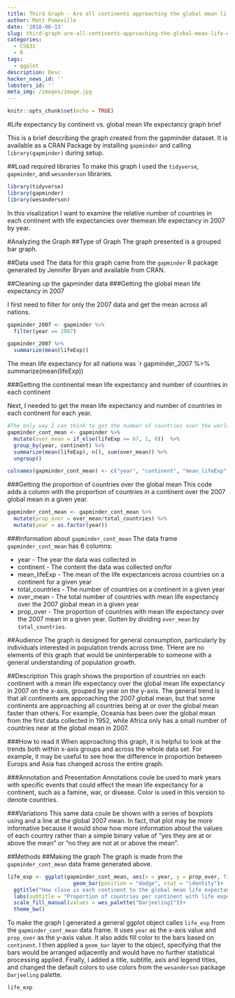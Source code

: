 ```yaml
---
title: Third Graph - Are all continents approaching the global mean life expectancy?
author: Matt Pomaville
date: '2018-06-13'
slug: third-graph-are-all-continents-approaching-the-global-mean-life-expectancy
categories:
  - CS631
  - R
tags:
  - ggplot
description: Desc
hacker_news_id: ''
lobsters_id: ''
meta_img: /images/image.jpg
---
```


```r
knitr::opts_chunk$set(echo = TRUE)
```
#Life expectancy by continent vs. global mean life expectancy graph brief

This is a brief describing the graph created from the gapminder dataset. It is available as a CRAN Package by installing `gapminder` and calling `library(gapminder)` during setup. 

##Load required libraries
To make this graph I used the `tidyverse`, `gapminder`, and `wesanderson` libraries.

```r
library(tidyverse)
library(gapminder)
library(wesanderson)
```

In this visalization I want to examine the relative number of countries in each continent with life expectancies over themean life expectancy in 2007 by year.

#Analyzing the Graph
##Type of Graph
The graph presented is a grouped bar graph. 


##Data used
The data for this graph came from the `gapminder` R package generated by Jennifer Bryan and available from CRAN.

##Cleaning up the gapminder data
###Getting the global mean life expectancy in 2007

I first need to filter for only the 2007 data and get the mean across all nations.
```r
gapminder_2007 <- gapminder %>% 
  filter(year == 2007)

gapminder_2007 %>% 
  summarize(mean(lifeExp))
```

The mean life expectancy for all nations was `r gapminder_2007 %>% summarize(mean(lifeExp))

###Getting the continental mean life expectancy and number of countries in each continent

Next, I needed to get the mean life expectancy and number of countries in each continent for each year.

```r
#The only way I can think to get the number of countries over the world 2007 mean is to add a column to `gapminder` with a 1 if the value is over the mean and a 0 if its less, then summing that column when I pull the mean and the total countries...
gapminder_cont_mean <- gapminder %>% 
  mutate(over_mean = if_else(lifeExp >= 67, 1, 0))  %>% 
  group_by(year, continent) %>% 
  summarize(mean(lifeExp), n(), sum(over_mean)) %>% 
  ungroup()

colnames(gapminder_cont_mean) <- c("year", "continent", "mean_lifeExp", "total_countries", "over_mean")
```

###Getting the proportion of countries over the global mean
This code adds a column with the proportion of countries in a continent over the 2007 global mean in a given year.

```r
gapminder_cont_mean <- gapminder_cont_mean %>% 
  mutate(prop_over = over_mean/total_countries) %>% 
  mutate(year = as.factor(year))
```

###Information about `gapminder_cont_mean`
The data frame `gapminder_cont_mean` has 6 columns:

* year - The year the data was collected in
* continent - The content the data was collected on/for
* mean_lifeExp - The mean of the life expectanceis across countries on a continent for a given year
* total_countries - The number of countries on a continent in a given year
* over_mean - The total number of countries with mean life expectancy over the 2007 global mean in a given year
* prop_over - The proportion of countries with mean life expectancy over the 2007 mean in a given year. Gotten by dividing `over_mean` by `total_countries`.

##Audience
The graph is designed for general consumption, particularly by individuals interested in population trends across time. THere are no elements of this graph that would be uninterperable to someone with a general understanding of population growth.

##Description
This graph shows the proportion of countries on each continent with a mean life expectancy over the global mean life expectancy in 2007 on the x-axis, grouped by year on the y-axis. The general trend is that all continents are approaching the 2007 global mean, but that some continents are approaching all countries being at or over the global mean faster than others. For example, Oceania has been over the global mean from the first data collected in 1952, while Africa only has a small number of countries near at the global mean in 2007.

###How to read it
When approaching this graph, it is helpful to look at the trends both within x-axis groups and across the whole data set. For example, it may be useful to see how the difference in proportion between Europs and Asia has changed across the entire graph.

###Annotation and Presentation
Annotations coule be used to mark years with specific events that could effect the mean life expectancy for a continent, such as a famine, war, or disease. Color is used in this version to denote countries.

###Variations
This same data coule be shown with a series of boxplots using and a line at the global 2007 mean. In fact, that plot may be more informative because it would show how more information about the values of each country rather than a simple binary value of "yes they are at or above the mean" or "no they are not at or above the mean".

##Methods
##Making the graph
The graph is made from the `gapminder_cont_mean` data frame generated above.

```r
life_exp <- ggplot(gapminder_cont_mean, aes(x = year, y = prop_over, fill = continent))+
                     geom_bar(position = "dodge", stat = "identity")+
  ggtitle("How close is each continent to the global mean life expectancy?")+
  labs(subtitle = "Proportion of countries per continent with life expectancies \ngreater than or equal to the 2007 world mean", x = "Year", y = "Proportion of countries over the 2007 mean", fill = "Continent")+
  scale_fill_manual(values = wes_palette("Darjeeling1"))+
  theme_bw()
```

To make the graph I generated a general ggplot object calles `life_exp` from the `gapminder_cont_mean` data frame. It uses `year` as the x-axis value and `prop_over` as the y-axis value. It also adds fill color to the bars based on `continent`.
I then applied a `geom_bar` layer to the object, specifying that the bars would be arranged adjacently and would have no further statistical processing applied. 
Finally, I added a title, subtitle, axis and legend titles, and changed the default colors to use colors from the `wesanderson` package `Darjeeling` palette.

```r
life_exp
```